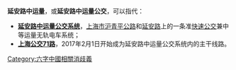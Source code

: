 '''延安路中运量'''，或'''延安路中运量公交'''，可以指代：
* '''[[延安路中运量公交系统|延安路中运量公交系统]]'''，[[上海市|上海市]][[沪青平公路|沪青平公路]]和[[延安路_(上海)|延安路]]上的一条准[[快速公交|快速公交]]兼中等运量无轨电车系统；
* '''[[上海公交71路|上海公交71路]]'''，2017年2月1日开始成为延安路中运量公交系统内的主干线路。
{{消歧义}}

[[Category:六字中國相關消歧義|Category:六字中國相關消歧義]]